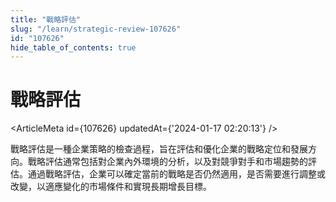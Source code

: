 ```yaml
---
title: "戰略評估"
slug: "/learn/strategic-review-107626"
id: "107626"
hide_table_of_contents: true
---
```



# 戰略評估

<ArticleMeta id={107626} updatedAt={'2024-01-17 02:20:13'} />
<div className='border-solid border-b border-t-0 my-4 border-[var(--ifm-color-gray-300)]' />

戰略評估是一種企業策略的檢查過程，旨在評估和優化企業的戰略定位和發展方向。戰略評估通常包括對企業內外環境的分析，以及對競爭對手和市場趨勢的評估。通過戰略評估，企業可以確定當前的戰略是否仍然適用，是否需要進行調整或改變，以適應變化的市場條件和實現長期增長目標。
